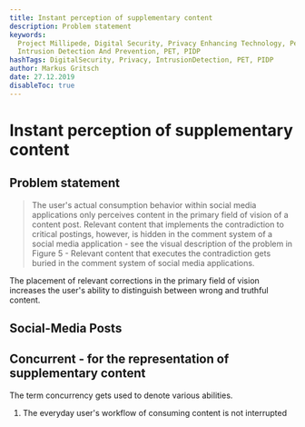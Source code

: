 ```yaml
---
title: Instant perception of supplementary content
description: Problem statement
keywords:
  Project Millipede, Digital Security, Privacy Enhancing Technology, Personal
  Intrusion Detection And Prevention, PET, PIDP
hashTags: DigitalSecurity, Privacy, IntrusionDetection, PET, PIDP
author: Markus Gritsch
date: 27.12.2019
disableToc: true
---
```


# Instant perception of supplementary content

## Problem statement

> The user's actual consumption behavior within social media applications only
> perceives content in the primary field of vision of a content post. Relevant
> content that implements the contradiction to critical postings, however, is
> hidden in the comment system of a social media application - see the visual
> description of the problem in Figure 5 - Relevant content that executes the
> contradiction gets buried in the comment system of social media applications.

The placement of relevant corrections in the primary field of vision increases
the user's ability to distinguish between wrong and truthful content.

## Social-Media Posts

<Demonstrator />

## Concurrent - for the representation of supplementary content

The term concurrency gets used to denote various abilities.

1. The everyday user's workflow of consuming content is not interrupted
